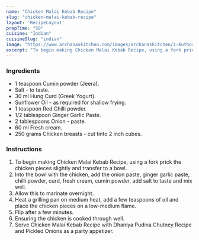 ---
name: "Chicken Malai Kebab Recipe"
slug: "chicken-malai-kebab-recipe"
layout: 'RecipeLayout'
prepTime: "50"
cuisine: "Indian"
cuisineSlug: "indian"
image: "https://www.archanaskitchen.com/images/archanaskitchen/1-Author/juliexavier19-gmail.com/Chicken_Malai_Kebab_original-edited.jpg"
excerpt: "To begin making Chicken Malai Kebab Recipe, using a fork prick the chicken pieces slightly and transfer to a bowl"
---

### Ingredients

- 1 teaspoon Cumin powder (Jeera).
- Salt - to taste.
- 30 ml Hung Curd (Greek Yogurt).
- Sunflower Oil - as required for shallow frying.
- 1 teaspoon Red Chilli powder.
- 1/2 tablespoon Ginger Garlic Paste.
- 2 tablespoons Onion - paste.
- 60 ml Fresh cream.
- 250 grams Chicken breasts - cut tinto 2 inch cubes.

### Instructions

1. To begin making Chicken Malai Kebab Recipe, using a fork prick the chicken pieces slightly and transfer to a bowl.
1. Into the bowl with the chicken, add the onion paste, ginger garlic paste, chilli powder, curd, fresh cream, cumin powder, add salt to taste and mix well.
1. Allow this to marinate overnight.
1. Heat a grilling pan on medium heat, add a few teaspoons of oil and place the chicken pieces on a low-medium flame.
1. Flip after a few minutes.
1. Ensuring the chicken is cooked through well.
1. Serve Chicken Malai Kebab Recipe with Dhaniya Pudina Chutney Recipe and Pickled Onions as a party appetizer.
